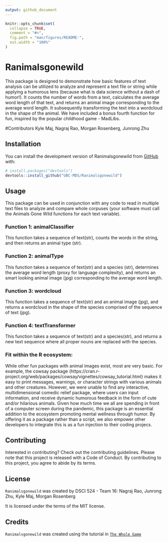 ```yaml
---
output: github_document
---
```


<!-- README.md is generated from README.Rmd. Please edit that file -->

```r
knitr::opts_chunk$set(
  collapse = TRUE,
  comment = "#>",
  fig.path = "man/figures/README-",
  out.width = "100%"
)
```

# Ranimalsgonewild

<!-- badges: start -->
<!-- badges: end -->

This package is designed to demonstrate how basic features of text analysis can be utilized to analyze and represent a text file or string while applying a humorous lens (because what is data science without a dash of humor!). It counts the number of words from a text, calculates the average word length of that text, and returns an animal image corresponding to the average word length. It subsequently transforming the text into a wordcloud in the shape of the animal. We have included a bonus fourth function for fun, inspired by the popular childhood game - MadLibs.

#Contributors
Kyle Maj, Nagraj Rao, Morgan Rosenberg, Junrong Zhu


## Installation

You can install the development version of Ranimalsgonewild from [GitHub](https://github.com/) with:

``` r
# install.packages("devtools")
devtools::install_github("UBC-MDS/Ranimalsgonewild")
```

## Usage

This package can be used in conjunction with any code to read in multiple text files to analyze and compare whole corpuses (your software must call the Animals Gone Wild functions for each text variable). 

### Function 1: animalClassifier
This function takes a sequence of text(str), counts the words in the string, and then returns an animal type (str).

### Function 2: animalType
This function takes a sequence of text(str)  and a species (str), determines the average word length (proxy for language complexity), and returns an smart looking animal image (jpg) corresponding to the average word length.

### Function 3: wordcloud
This function takes a sequence of text(str) and an animal image (jpg), and returns a wordcloud in the shape of the species comprised of the sequence of text (jpg). 

### Function 4: textTransformer
This function takes a sequence of text(str) and a species(str), and returns a new text sequence where all proper nouns are replaced with the species.

### Fit within the R ecosystem:
While other fun packages with animal images exist, most are very basic. For example, the cowsay package (https://cran.r-project.org/web/packages/cowsay/vignettes/cowsay_tutorial.html) makes it easy to print messages, warnings, or character strings with various animals and other creatures. However, we were unable to find any interactive, multidimensional comedic relief package, where users can input information, and receive dynamic humorous feedback in the form of cute and/or hilarious animals. Given how much time we all are spending in front of a computer screen during the pandemic, this package is an essential addition to the ecosystem promoting mental wellness through humor. By offering it as a package rather than a script, we also empower other developers to integrate this is as a fun injection to their coding projecs.

## Contributing

Interested in contributing? Check out the contributing guidelines. Please note that this project is released with a Code of Conduct. By contributing to this project, you agree to abide by its terms.

## License

`Ranimalsgonewild` was created by DSCI 524 - Team 16:
Nagraj Rao, Junrong Zhu, Kyle Maj, Morgan Rosenberg

It is licensed under the terms of the MIT license.

## Credits

`Ranimalsgonewild` was created using the tutorial in [`The Whole Game`](https://r-pkgs.org/whole-game.html)

